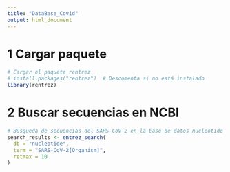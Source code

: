 ```yaml
---
title: "DataBase_Covid"
output: html_document
---
```


# 1 Cargar paquete
```r
# Cargar el paquete rentrez
# install.packages("rentrez")  # Descomenta si no está instalado
library(rentrez)
```

# 2 Buscar secuencias en NCBI
```r
# Búsqueda de secuencias del SARS-CoV-2 en la base de datos nucleotide
search_results <- entrez_search(
  db = "nucleotide",
  term = "SARS-CoV-2[Organism]",
  retmax = 10
)
```

